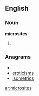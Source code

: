 ==English==

===Noun===
'''microsites'''

# {{plural of|microsite}}

===Anagrams===
* {{alphagram|ceiimorsst}}
* [[eroticisms#English|eroticisms]]
* [[isometrics#English|isometrics]]

[[ar:microsites]]